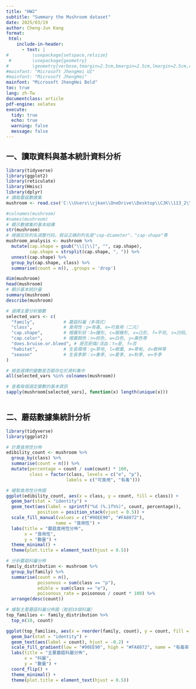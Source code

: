 ---
title: "HW2"
subtitle: "Summary the Mushroom dataset"
date: 2025/03/19
author: Cheng-Jun Kang 
format:
 html:
    include-in-header:
      - text: |
#         \usepackage{setspace,relsize}
 #        \usepackage{geometry}
#         \geometry{verbose,tmargin=2.5cm,bmargin=2.5cm,lmargin=2.5cm,rmargin=2.5cm}
#mainfont: "Microsoft JhengHei UI"
#mainfont: "Microsoft JhengHei"
mainfont: "Microsoft JhengHei Bold"
toc: true
lang: zh-Tw
documentclass: article
pdf-engine: xelatex
execute:
  tidy: true
  echo: true
  warning: false
  message: false
---

## 一、讀取資料與基本統計資料分析

```{r}
library(tidyverse)
library(ggplot2)
library(reticulate)
library(Hmisc)
library(dplyr)
# 讀取蘑菇數據集
mushroom <- read.csv('C:\\Users\\cjkan\\OneDrive\\Desktop\\CJK\\113_2\\SC\\mushroom\\primary_data.csv', sep=";")

#colnames(mushroom)
#names(mushroom)
# 顯示數據集的基本結構
str(mushroom)
# 根据实际列名调整代码，假设正确的列名是"cap-diameter"、"cap-shape"等
mushroom_analysis <- mushroom %>%
  mutate(cap.shape = gsub("\\[|\\]", "", cap.shape),
         cap.shape = strsplit(cap.shape, ", ")) %>%
  unnest(cap.shape) %>%
  group_by(cap.shape, class) %>%
  summarise(count = n(), .groups = 'drop')

dim(mushroom)
head(mushroom)
# 顯示基本統計量
summary(mushroom)
describe(mushroom)
```
```{r}
# 選擇主要分析變數
selected_vars <- c(
  "family",           # 蘑菇科屬（多項式）
  "class",            # 食用性：p=有毒, e=可食用（二元）
  "cap.shape",        # 帽蓋形狀：b=鐘形, c=圓錐形, x=凸形, f=平坦, s=凹陷, p=球形, o=其他
  "cap.color",        # 帽蓋顏色：n=棕色, w=白色, y=黃色等
  "does.bruise.or.bleed", # 是否瘀傷/流血：t=是, f=否
  "habitat",          # 生長環境：g=草地, l=樹葉, m=草甸, d=樹林等
  "season"            # 生長季節：s=春季, u=夏季, a=秋季, w=冬季
)

# 檢查選擇的變數是否都存在於資料集中
all(selected_vars %in% colnames(mushroom))

# 查看每個選定變數的基本資訊
sapply(mushroom[selected_vars], function(x) length(unique(x)))
 


```

## 二、蘑菇數據集統計分析

```{r}
library(tidyverse)
library(ggplot2)

# 計算食用性分佈
edibility_count <- mushroom %>%
  group_by(class) %>%
  summarise(count = n()) %>%
  mutate(percentage = count / sum(count) * 100,
         class = factor(class, levels = c("e", "p"),
                       labels = c("可食用", "有毒")))

# 繪製食用性分佈圖
ggplot(edibility_count, aes(x = class, y = count, fill = class)) +
  geom_bar(stat = "identity") +
  geom_text(aes(label = sprintf("%d (%.1f%%)", count, percentage)), 
            position = position_stack(vjust = 0.5)) +
  scale_fill_manual(values = c("#90EE90", "#FA8072"),
                   name = "食用性") +
  labs(title = "蘑菇食用性分佈",
       x = "食用性",
       y = "數量") +
  theme_minimal() +
  theme(plot.title = element_text(hjust = 0.5))

# 分析蘑菇科屬分佈
family_distribution <- mushroom %>%
  group_by(family) %>%
  summarise(count = n(),
            poisonous = sum(class == "p"),
            edible = sum(class == "e"),
            poisonous_rate = poisonous / count * 100) %>%
  arrange(desc(count))

# 繪製主要蘑菇科屬分佈圖（取前10個科屬）
top_families <- family_distribution %>%
  top_n(10, count)

ggplot(top_families, aes(x = reorder(family, count), y = count, fill = poisonous_rate)) +
  geom_bar(stat = "identity") +
  geom_text(aes(label = count), hjust = -0.2) +
  scale_fill_gradient(low = "#90EE90", high = "#FA8072", name = "有毒率 (%)") +
  labs(title = "主要蘑菇科屬分佈",
       x = "科屬",
       y = "數量") +
  coord_flip() +
  theme_minimal() +
  theme(plot.title = element_text(hjust = 0.5))
```
